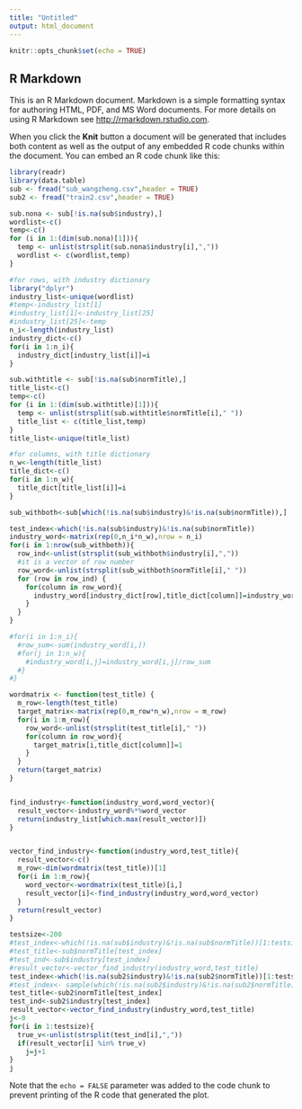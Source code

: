 ---
title: "Untitled"
output: html_document
---

```{r setup, include=FALSE}
knitr::opts_chunk$set(echo = TRUE)
```

## R Markdown

This is an R Markdown document. Markdown is a simple formatting syntax for authoring HTML, PDF, and MS Word documents. For more details on using R Markdown see <http://rmarkdown.rstudio.com>.

When you click the **Knit** button a document will be generated that includes both content as well as the output of any embedded R code chunks within the document. You can embed an R code chunk like this:
```{r}
library(readr)
library(data.table)
sub <- fread("sub_wangzheng.csv",header = TRUE)
sub2 <- fread("train2.csv",header = TRUE)
```

```{r}
sub.nona <- sub[!is.na(sub$industry),]
wordlist<-c()
temp<-c()
for (i in 1:(dim(sub.nona)[1])){
  temp <- unlist(strsplit(sub.nona$industry[i],","))
  wordlist <- c(wordlist,temp)
}
```


```{r}
#for rows, with industry dictionary
library("dplyr")
industry_list<-unique(wordlist)
#temp<-industry_list[1]
#industry_list[1]<-industry_list[25]
#industry_list[25]<-temp
n_i<-length(industry_list)
industry_dict<-c()
for(i in 1:n_i){
  industry_dict[industry_list[i]]=i
}


```




```{r}
sub.withtitle <- sub[!is.na(sub$normTitle),]
title_list<-c()
temp<-c()
for (i in 1:(dim(sub.withtitle)[1])){
  temp <- unlist(strsplit(sub.withtitle$normTitle[i]," "))
  title_list <- c(title_list,temp)
}
title_list<-unique(title_list)
```




```{r}
#for columns, with title dictionary
n_w<-length(title_list)
title_dict<-c()
for(i in 1:n_w){
  title_dict[title_list[i]]=i
}
```


```{r}

sub_withboth<-sub[which(!is.na(sub$industry)&!is.na(sub$normTitle)),]

test_index<-which(!is.na(sub$industry)&!is.na(sub$normTitle))
industry_word<-matrix(rep(0,n_i*n_w),nrow = n_i)
for(i in 1:nrow(sub_withboth)){
  row_ind<-unlist(strsplit(sub_withboth$industry[i],","))
  #it is a vector of row number
  row_word<-unlist(strsplit(sub_withboth$normTitle[i]," "))
  for (row in row_ind) {
    for(column in row_word){
      industry_word[industry_dict[row],title_dict[column]]=industry_word[industry_dict[row],title_dict[column]]+1
    }
  }
}

#for(i in 1:n_i){
  #row_sum<-sum(industry_word[i,])
  #for(j in 1:n_w){
    #industry_word[i,j]=industry_word[i,j]/row_sum
  #}
#}

```


```{r}

wordmatrix <- function(test_title) {
  m_row<-length(test_title)
  target_matrix<-matrix(rep(0,m_row*n_w),nrow = m_row)
  for(i in 1:m_row){
    row_word<-unlist(strsplit(test_title[i]," "))
    for(column in row_word){
      target_matrix[i,title_dict[column]]=1
    }
  }
  return(target_matrix)
}


find_industry<-function(industry_word,word_vector){
  result_vector<-industry_word%*%word_vector
  return(industry_list[which.max(result_vector)])
}


vector_find_industry<-function(industry_word,test_title){
  result_vector<-c()
  m_row<-dim(wordmatrix(test_title))[1]
  for(i in 1:m_row){
    word_vector<-wordmatrix(test_title)[i,]
    result_vector[i]<-find_industry(industry_word,word_vector)
  }
  return(result_vector)
}

```







```{r}
testsize<-200
#test_index<-which(!is.na(sub$industry)&!is.na(sub$normTitle))[1:testsize]
#test_title<-sub$normTitle[test_index]
#test_ind<-sub$industry[test_index]
#result_vector<-vector_find_industry(industry_word,test_title)
test_index<-which(!is.na(sub2$industry)&!is.na(sub2$normTitle))[1:testsize]
#test_index<- sample(which(!is.na(sub2$industry)&!is.na(sub2$normTitle)) ,testsize,replace = FALSE)
test_title<-sub2$normTitle[test_index]
test_ind<-sub2$industry[test_index]
result_vector<-vector_find_industry(industry_word,test_title)
j<-0
for(i in 1:testsize){
  true_v<-unlist(strsplit(test_ind[i],","))
  if(result_vector[i] %in% true_v)
    j=j+1
}
j

```



Note that the `echo = FALSE` parameter was added to the code chunk to prevent printing of the R code that generated the plot.
